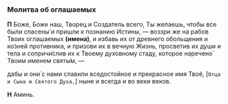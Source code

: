 ### Молитва об оглашаемых

**П** Боже, Боже наш, Творец и Создатель всего, Ты желаешь, чтобы все были спасены́ и пришли к познанию Истины, — воззри же на рабов Твоих оглашаемых **(имена)**, и избавь их от древнего обольщения и ко́зней противника, и призови их в вечную Жизнь, просветив их души и тела и сопричи́слив их к Твоему духовному стаду, которое наречено́ Твоим именем святы́м, —

дабы и они́ с нами славили вседостойное и прекрасное имя Твоё, <R>[</R>`Отца и Сына и Святого Духа,`<R>]</R> ныне и всегда и во веки веков.

**Н** Аминь.
